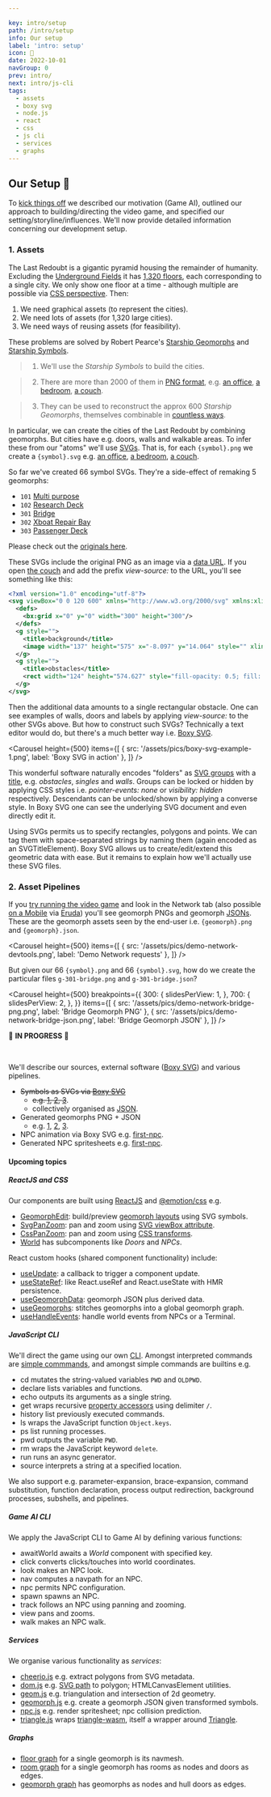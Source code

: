 ```yaml
---

key: intro/setup
path: /intro/setup
info: Our setup
label: 'intro: setup'
icon: 🚧
date: 2022-10-01
navGroup: 0
prev: intro/
next: intro/js-cli
tags:
  - assets
  - boxy svg
  - node.js
  - react
  - css
  - js cli
  - services
  - graphs
---
```



## Our Setup 🚧

To [kick things off](/intro) we described our motivation (Game AI), outlined our approach to building/directing the video game, and specified our setting/storyline/influences.
We'll now provide detailed information concerning our development setup.

### 1. Assets

The Last Redoubt is a gigantic pyramid housing the remainder of humanity.
Excluding the [Underground Fields](https://www.gutenberg.org/cache/epub/10662/pg10662.html#:~:text=in%20the%20lowest%20tier%20of%20the%20Underground%20Fields%2C "@new-tab") it has [1,320 floors](https://www.gutenberg.org/cache/epub/10662/pg10662.html#:~:text=thousand%20three%20hundred%20and%20twenty%20floors "@new-tab"), each corresponding to a single city.
We only show one floor at a time - although multiple are possible via [CSS perspective](https://developer.mozilla.org/en-US/docs/Web/CSS/perspective).
Then:

1. We need graphical assets (to represent the cities).
2. We need lots of assets (for 1,320 large cities).
3. We need ways of reusing assets (for feasibility).

These problems are solved by Robert Pearce's [Starship Geomorphs](http://travellerrpgblog.blogspot.com/2020/07/starship-geomorphs-20.html) and [Starship Symbols](http://travellerrpgblog.blogspot.com/2020/08/starship-symbols-book.html).

> 1. We'll use the _Starship Symbols_ to build the cities.

> 2. There are more than 2000 of them in [PNG format](http://ericbsmith.no-ip.org/geomorphs/), e.g. [an office](/assets/symbol/office--020--2x3.png "@new-tab"), [a bedroom](/assets/symbol/stateroom--020--2x3.png "@new-tab"), [a couch](/assets/symbol/couch-and-chairs--006--0.4x2.png "@new-tab").

> 3. They can be used to reconstruct the approx 600 _Starship Geomorphs_, themselves combinable in [countless ways](http://ericbsmith.no-ip.org/images/Geomorphs/LuxuryLiner/Luxury_Liner_Square_Deck_1_Dance_And_Dining.png "@new-tab").

In particular, we can create the cities of the Last Redoubt by combining geomorphs.
But cities have e.g. doors, walls and walkable areas.
To infer these from our "atoms" we'll use [SVGs](https://en.wikipedia.org/wiki/Scalable_Vector_Graphics).
That is, for each `{symbol}.png` we create a `{symbol}.svg`  e.g. [an office](/assets/symbol/office--020--2x3.svg "@new-tab"), [a bedroom](/assets/symbol/stateroom--020--2x3.svg "@new-tab"), [a couch](/assets/symbol/couch-and-chairs--006--0.4x2.svg "@new-tab").

<aside title="symbol-svg-progress">

So far we've created 66 symbol SVGs.
They're a side-effect of remaking 5 geomorphs:
- `101` [Multi purpose](/assets/geomorph/g-101--multipurpose.png "@new-tab")
- `102` [Research Deck](/assets/geomorph/g-102--research-deck.png "@new-tab")
- `301` [Bridge](/assets/geomorph/g-301--bridge.png "@new-tab")
- `302` [Xboat Repair Bay](/assets/geomorph/g-302--xboat-repair-bay.png "@new-tab")
- `303` [Passenger Deck](/assets/geomorph/g-303--passenger-deck.png "@new-tab")

Please check out the [originals here](http://travellerrpgblog.blogspot.com/2020/07/starship-geomorphs-20.html).

</aside>

These SVGs include the original PNG as an image via a [data URL](https://developer.mozilla.org/en-US/docs/Web/HTTP/Basics_of_HTTP/Data_URLs).
If you open [the couch](/assets/symbol/couch-and-chairs--006--0.4x2.svg "@new-tab") and add the prefix _view-source:_ to the URL, you'll see something like this:

```svg
<?xml version="1.0" encoding="utf-8"?>
<svg viewBox="0 0 120 600" xmlns="http://www.w3.org/2000/svg" xmlns:xlink="http://www.w3.org/1999/xlink" xmlns:bx="https://boxy-svg.com">
  <defs>
    <bx:grid x="0" y="0" width="300" height="300"/>
  </defs>
  <g style="">
    <title>background</title>
    <image width="137" height="575" x="-8.097" y="14.064" style="" xlink:href="data:image/png;base64,[REDACTED-DATA-URL]"/>
  </g>
  <g style="">
    <title>obstacles</title>
    <rect width="124" height="574.627" style="fill-opacity: 0.5; fill: rgb(0, 0, 255);" y="15.03" x="-2"/>
  </g>
</svg>
```

Then the additional data amounts to a single rectangular obstacle.
One can see examples of walls, doors and labels by applying _view-source:_ to the other SVGs above.
But how to construct such SVGs?
Technically a text editor would do, but there's a much better way i.e. [Boxy SVG](https://boxy-svg.com/).

<Carousel
  height={500}
  items={[
    { src: '/assets/pics/boxy-svg-example-1.png', label: 'Boxy SVG in action' },
  ]}
/>

This wonderful software naturally encodes "folders" as [SVG groups](https://developer.mozilla.org/en-US/docs/Web/API/SVGGElement) with a [title](https://developer.mozilla.org/en-US/docs/Web/API/SVGTitleElement),
e.g. _obstacles_, _singles_ and _walls_.
Groups can be locked or hidden by applying CSS styles i.e. _pointer-events: none_ or _visibility: hidden_ respectively.
Descendants can be unlocked/shown by applying a converse style. 
In Boxy SVG one can see the underlying SVG document and even directly edit it.

Using SVGs permits us to specify rectangles, polygons and points.
We can tag them with space-separated strings by naming them (again encoded as an SVGTitleElement).
Boxy SVG allows us to create/edit/extend this geometric data with ease.
But it remains to explain how we'll actually use these SVG files.

### 2. Asset Pipelines

If you [try running the video game](/#demo) and look in the Network tab (also possible [on a Mobile](/assets/pics/demo-network-devtools-mobile.png "@new-tab") via [Eruda](https://github.com/liriliri/eruda)) you'll see geomorph PNGs and geomorph [JSONs](https://en.wikipedia.org/wiki/JSON). 
These are the geomorph assets seen by the end-user i.e. `{geomorph}.png` and `{geomorph}.json`.

<Carousel
  height={500}
  items={[
    { src: '/assets/pics/demo-network-devtools.png', label: 'Demo Network requests' },
  ]}
/>

But given our 66 `{symbol}.png` and 66 `{symbol}.svg`,
how do we create the particular files `g-301-bridge.png` and `g-301-bridge.json`?

<Carousel
  height={500}
  breakpoints={{
    300: {
      slidesPerView: 1,
    },
    700: {
      slidesPerView: 2,
    },
  }}
  items={[
    { src: '/assets/pics/demo-network-bridge-png.png', label: 'Bridge Geomorph PNG' },
    { src: '/assets/pics/demo-network-bridge-json.png', label: 'Bridge Geomorph JSON' },
  ]}
/>

<!-- NEXT parse svg + aggregate as "svg.json" -->

<!--
  Number of Starship Geomorphs aggregated by section
   echo $(( 226 + 160 + 120 + 60 + 44 ))
-->
   
🚧 __IN PROGRESS__ 🚧

<br/>

We'll describe our sources, external software ([Boxy SVG](https://boxy-svg.com/)) and various pipelines.

- ~~Symbols as SVGs via [Boxy SVG](https://boxy-svg.com/)~~
  - ~~e.g. [1](/assets/symbol/office--020--2x3.svg "@new-tab"), [2](/assets/symbol/stateroom--020--2x3.svg "@new-tab"), [3](/assets/symbol/couch-and-chairs--006--0.4x2.svg "@new-tab")~~.
  - collectively organised as [JSON](/assets/symbol/svg.json "@new-tab").
- Generated geomorphs PNG + JSON
  - e.g. [1](/assets/geomorph/g-301--bridge.png "@new-tab"), [2](/assets/geomorph/g-101--multipurpose.png "@new-tab"), [3](/assets/geomorph/g-303--passenger-deck.png "@new-tab").
- NPC animation via Boxy SVG e.g. [first-npc](/assets/npc/first-npc.svg "@new-tab").
- Generated NPC spritesheets e.g. [first-npc](/assets/npc/first-npc--walk.png "@new-tab").


<aside title="upcoming-article">

#### Upcoming topics

##### ReactJS and CSS

Our components are built using [ReactJS](https://npmjs.com/package/react) and [@emotion/css](https://www.npmjs.com/package/@emotion/css) e.g.

- [GeomorphEdit](https://github.com/rob-myers/the-last-redoubt/blob/migrate-from-nextjs/src/projects/geomorph/GeomorphEdit.jsx "@new-tab"): build/preview [geomorph layouts](https://github.com/rob-myers/the-last-redoubt/blob/migrate-from-nextjs/src/projects/geomorph/geomorph-layouts.js "@new-tab") using SVG symbols.
- [SvgPanZoom](https://github.com/rob-myers/the-last-redoubt/blob/migrate-from-nextjs/src/projects/panzoom/SvgPanZoom.jsx "@new-tab"): pan and zoom using [SVG viewBox attribute](https://developer.mozilla.org/en-US/docs/Web/SVG/Attribute/viewBox).
- [CssPanZoom](https://github.com/rob-myers/the-last-redoubt/blob/migrate-from-nextjs/src/projects/panzoom/CssPanZoom.jsx "@new-tab"): pan and zoom using [CSS transforms](https://developer.mozilla.org/en-US/docs/Web/CSS/transform).
- [World](https://github.com/rob-myers/the-last-redoubt/blob/migrate-from-nextjs/src/projects/world/World.jsx "@new-tab") has subcomponents like _Doors_ and _NPCs_.

React custom hooks (shared component functionality) include:

- [useUpdate](https://github.com/rob-myers/the-last-redoubt/blob/migrate-from-nextjs/src/projects/hooks/use-update.js "@new-tab"): a callback to trigger a component update.
- [useStateRef](https://github.com/rob-myers/the-last-redoubt/blob/migrate-from-nextjs/src/projects/hooks/use-state-ref.js "@new-tab"): like React.useRef and React.useState with HMR persistence.
- [useGeomorphData](https://github.com/rob-myers/the-last-redoubt/blob/migrate-from-nextjs/src/projects/geomorph/use-geomorph-data.js "@new-tab"): geomorph JSON plus derived data.
- [useGeomorphs](https://github.com/rob-myers/the-last-redoubt/blob/migrate-from-nextjs/src/projects/geomorph/use-geomorphs.js "@new-tab"): stitches geomorphs into a global geomorph graph.
- [useHandleEvents](https://github.com/rob-myers/the-last-redoubt/blob/migrate-from-nextjs/src/projects/world/use-handle-events.js "@new-tab"): handle world events from NPCs or a Terminal.


##### JavaScript CLI

We'll direct the game using our own [CLI](https://en.wikipedia.org/wiki/Command-line_interface).
Amongst interpreted commands are [simple commmands](https://www.gnu.org/software/bash/manual/html_node/Simple-Commands.html), and amongst simple commands are builtins e.g.

- <InlineCode>cd</InlineCode> mutates the string-valued variables <code>PWD</code> and <code>OLDPWD</code>.
- <InlineCode>declare</InlineCode> lists variables and functions.
- <InlineCode>echo</InlineCode> outputs its arguments as a single string.
- <InlineCode>get</InlineCode> wraps recursive <a href="https://developer.mozilla.org/en-US/docs/Web/JavaScript/Reference/Operators/Property_accessors">property accessors</a> using delimiter <code>/</code>.
- <InlineCode>history</InlineCode> list previously executed commands.
- <InlineCode>ls</InlineCode> wraps the JavaScript function <code>Object.keys</code>.
- <InlineCode>ps</InlineCode> list running processes.
- <InlineCode>pwd</InlineCode> outputs the variable <code>PWD</code>.
- <InlineCode>rm</InlineCode> wraps the JavaScript keyword <code>delete</code>.
- <InlineCode>run</InlineCode> runs an async generator.
- <InlineCode>source</InlineCode> interprets a string at a specified location.

We also support e.g. parameter-expansion, brace-expansion, command substitution, function declaration, process output redirection, background processes, subshells, and pipelines.

##### Game AI CLI

We apply the JavaScript CLI to Game AI by defining various functions:

- <InlineCode>awaitWorld</InlineCode> awaits a <i>World</i> component with specified key.
- <InlineCode>click</InlineCode> converts clicks/touches into world coordinates.
- <InlineCode>look</InlineCode> makes an NPC look.
- <InlineCode>nav</InlineCode> computes a navpath for an NPC.
- <InlineCode>npc</InlineCode> permits NPC configuration.
- <InlineCode>spawn</InlineCode> spawns an NPC.
- <InlineCode>track</InlineCode> follows an NPC using panning and zooming.
- <InlineCode>view</InlineCode> pans and zooms.
- <InlineCode>walk</InlineCode> makes an NPC walk.

##### Services

We organise various functionality as _services_:

- [cheerio.js](https://github.com/rob-myers/the-last-redoubt/blob/migrate-from-nextjs/src/projects/service/cheerio.js "@new-tab") e.g. extract polygons from SVG metadata.
- [dom.js](https://github.com/rob-myers/the-last-redoubt/blob/migrate-from-nextjs/src/projects/service/dom.js "@new-tab") e.g. [SVG path](https://www.w3.org/TR/SVG11/paths.html#DAttribute) to polygon; HTMLCanvasElement utilities.
- [geom.js](https://github.com/rob-myers/the-last-redoubt/blob/migrate-from-nextjs/src/projects/service/geom.js "@new-tab") e.g. triangulation and intersection of 2d geometry.
- [geomorph.js](https://github.com/rob-myers/the-last-redoubt/blob/migrate-from-nextjs/src/projects/service/geomorph.js "@new-tab") e.g. create a geomorph JSON given transformed symbols.
- [npc.js](https://github.com/rob-myers/the-last-redoubt/blob/migrate-from-nextjs/src/projects/service/npc.js "@new-tab") e.g. render spritesheet; npc collision prediction.
- [triangle.js](https://github.com/rob-myers/the-last-redoubt/blob/migrate-from-nextjs/src/projects/service/triangle.js "@new-tab") wraps [triangle-wasm](https://www.npmjs.com/package/triangle-wasm), itself a wrapper around [Triangle](https://www.cs.cmu.edu/~quake/triangle.html).

##### Graphs

- [floor graph](https://github.com/rob-myers/the-last-redoubt/blob/migrate-from-nextjs/src/projects/graph/floor-graph.js "@new-tab") for a single geomorph is its navmesh.
- [room graph](https://github.com/rob-myers/the-last-redoubt/blob/migrate-from-nextjs/src/projects/graph/room-graph.js "@new-tab") for a single geomorph has rooms as nodes and doors as edges.
- [geomorph graph](https://github.com/rob-myers/the-last-redoubt/blob/migrate-from-nextjs/src/projects/graph/gm-graph.js "@new-tab") has geomorphs as nodes and hull doors as edges.

</aside>

